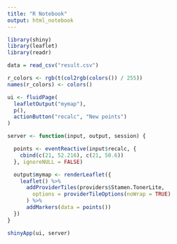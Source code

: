 ```yaml
---
title: "R Notebook"
output: html_notebook
---
```


```r
library(shiny)
library(leaflet)
library(readr)
```

```r
data = read_csv("result.csv")
```



```r
r_colors <- rgb(t(col2rgb(colors()) / 255))
names(r_colors) <- colors()

ui <- fluidPage(
  leafletOutput("mymap"),
  p(),
  actionButton("recalc", "New points")
)

server <- function(input, output, session) {

  points <- eventReactive(input$recalc, {
    cbind(c(21, 52.216), c(21, 50.6))
  }, ignoreNULL = FALSE)

  output$mymap <- renderLeaflet({
    leaflet() %>%
      addProviderTiles(providers$Stamen.TonerLite,
        options = providerTileOptions(noWrap = TRUE)
      ) %>%
      addMarkers(data = points())
  })
}

shinyApp(ui, server)
```
